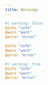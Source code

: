 ```yaml
---
title: Warnings
---
```


```julia
#| warning: false
@info "info"
@warn "warn"
@error "error"
```

```julia
@info "info"
@warn "warn"
@error "error"
```

```julia
#| warning: true
@info "info"
@warn "warn"
@error "error"
```